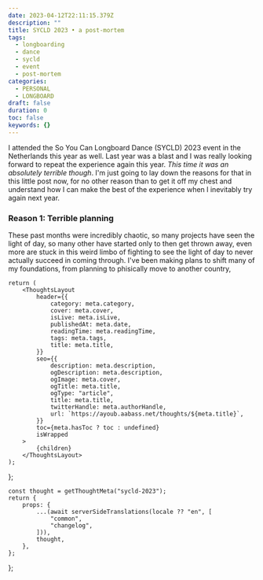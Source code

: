 ```yaml
---
date: 2023-04-12T22:11:15.379Z
description: ""
title: SYCLD 2023 • a post-mortem
tags:
  - longboarding
  - dance
  - sycld
  - event
  - post-mortem
categories:
  - PERSONAL
  - LONGBOARD
draft: false
duration: 0
toc: false
keywords: {}
---
```



I attended the So You Can Longboard Dance (SYCLD) 2023 event in the Netherlands this year as well. Last year was a blast and I was really looking forward to repeat the experience again this year. _This time it was an absolutely terrible though_. I'm just going to lay down the reasons for that in this little post now, for no other reason than to get it off my chest and understand how I can make the best of the experience when I inevitably try again next year.

### Reason 1: Terrible planning
These past months were incredibly chaotic, so many projects have seen the light of day, so many other have started only to then get thrown away, even more are stuck in this weird limbo of fighting to see the light of day to never actually succeed in coming through. I've been making plans to shift many of my foundations, from planning to phisically move to another country, 

	return (
		<ThoughtsLayout
			header={{
				category: meta.category,
				cover: meta.cover,
				isLive: meta.isLive,
				publishedAt: meta.date,
				readingTime: meta.readingTime,
				tags: meta.tags,
				title: meta.title,
			}}
			seo={{
				description: meta.description,
				ogDescription: meta.description,
				ogImage: meta.cover,
				ogTitle: meta.title,
				ogType: "article",
				title: meta.title,
				twitterHandle: meta.authorHandle,
				url: `https://ayoub.aabass.net/thoughts/${meta.title}`,
			}}
			toc={meta.hasToc ? toc : undefined}
			isWrapped
		>
			{children}
		</ThoughtsLayout>
	);
};

	const thought = getThoughtMeta("sycld-2023");
	return {
		props: {
			...(await serverSideTranslations(locale ?? "en", [
				"common",
				"changelog",
			])),
			thought,
		},
	};
};
